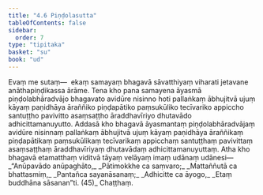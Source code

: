```yaml
---
title: "4.6 Piṇḍolasutta"
tableOfContents: false
sidebar:
  order: 7
type: "tipitaka"
basket: "su"
book: "ud"
---
```



<DynamicBreadcrumb />

<Division number="36" book="ud">

<Paragraph number="308" book="ud">
Evaṃ me sutaṃ—  ekaṃ samayaṃ bhagavā sāvatthiyaṃ viharati jetavane anāthapiṇḍikassa ārāme. Tena kho pana samayena āyasmā piṇḍolabhāradvājo bhagavato avidūre nisinno hoti pallaṅkaṃ ābhujitvā ujuṃ kāyaṃ paṇidhāya āraññiko piṇḍapātiko paṃsukūliko tecīvariko appiccho santuṭṭho pavivitto asaṃsaṭṭho āraddhavīriyo dhutavādo adhicittamanuyutto.
</Paragraph>

<Paragraph number="309" book="ud">
Addasā kho bhagavā āyasmantaṃ piṇḍolabhāradvājaṃ avidūre nisinnaṃ pallaṅkaṃ ābhujitvā ujuṃ kāyaṃ paṇidhāya āraññikaṃ piṇḍapātikaṃ paṃsukūlikaṃ tecīvarikaṃ appicchaṃ santuṭṭhaṃ pavivittaṃ asaṃsaṭṭhaṃ āraddhavīriyaṃ dhutavādaṃ adhicittamanuyuttaṃ.
</Paragraph>

<Paragraph number="310" book="ud">
Atha kho bhagavā etamatthaṃ viditvā tāyaṃ velāyaṃ imaṃ udānaṃ udānesi—
</Paragraph>

<Paragraph number="311" type="verses" book="ud">
_“Anūpavādo anūpaghāto,_  
_Pātimokkhe ca saṃvaro;_  
_Mattaññutā ca bhattasmiṃ,_  
_Pantañca sayanāsanaṃ;_  
_Adhicitte ca āyogo,_  
_Etaṃ buddhāna sāsanan”ti. (45)_  


</Paragraph>
</Division>

<Paragraph number="312" type="center" book="ud">
Chaṭṭhaṃ.
</Paragraph>